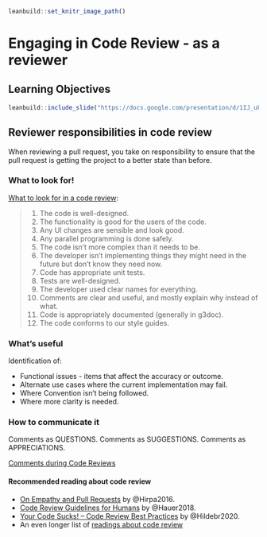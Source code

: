
```r
leanbuild::set_knitr_image_path()
```

# Engaging in Code Review - as a reviewer

## Learning Objectives

```r
leanbuild::include_slide("https://docs.google.com/presentation/d/1IJ_uFxJud7OdIAr6p8ZOzvYs-SGDqa7g4cUHtUld03I/edit#slide=id.gfc3e8b194d_0_236")
```

## Reviewer responsibilities in code review

When reviewing a pull request, you take on responsibility to ensure that the pull request is getting the project to a better state than before.


### What to look for!

[What to look for in a code review](https://google.github.io/eng-practices/review/reviewer/looking-for.html):  

> 1. The code is well-designed.
> 2. The functionality is good for the users of the code.
> 3. Any UI changes are sensible and look good.
> 4. Any parallel programming is done safely.
> 5. The code isn’t more complex than it needs to be.
> 6. The developer isn’t implementing things they might need in the future but don’t know they need now.
> 7. Code has appropriate unit tests.
> 8. Tests are well-designed.
> 9. The developer used clear names for everything.
> 10. Comments are clear and useful, and mostly explain why instead of what.
> 11. Code is appropriately documented (generally in g3doc).
> 12. The code conforms to our style guides.

### What's useful

Identification of:  

- Functional issues - items that affect the accuracy or outcome.
- Alternate use cases where the current implementation may fail.
- Where Convention isn't being followed.  
- Where more clarity is needed.

### How to communicate it

Comments as QUESTIONS.
Comments as SUGGESTIONS.
Comments as APPRECIATIONS.

[Comments during Code Reviews](https://medium.com/@otarutunde/comments-during-code-reviews-2cb7791e1ac7)

#### Recommended reading about code review

- [On Empathy and Pull Requests](https://slack.engineering/on-empathy-pull-requests/) by @Hirpa2016.
- [Code Review Guidelines for Humans](https://phauer.com/2018/code-review-guidelines/) by @Hauer2018.
- [Your Code Sucks! – Code Review Best Practices](https://quickbirdstudios.com/blog/code-review-best-practices-guidelines/) by @Hildebr2020.
- An even longer list of [readings about code review](https://github.com/joho/awesome-code-review)
